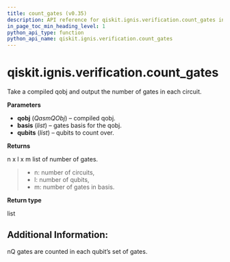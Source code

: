```yaml
---
title: count_gates (v0.35)
description: API reference for qiskit.ignis.verification.count_gates in qiskit v0.35
in_page_toc_min_heading_level: 1
python_api_type: function
python_api_name: qiskit.ignis.verification.count_gates
---
```


<span id="qiskit-ignis-verification-count-gates" />

# qiskit.ignis.verification.count\_gates

<Function id="qiskit.ignis.verification.count_gates" isDedicatedPage={true} github="https://github.com/qiskit-community/qiskit-ignis/tree/stable/0.7/qiskit/ignis/verification/randomized_benchmarking/rb_utils.py" signature="count_gates(qobj, basis, qubits)">
  Take a compiled qobj and output the number of gates in each circuit.

  **Parameters**

  *   **qobj** (*QasmQObj*) – compiled qobj.
  *   **basis** (*list*) – gates basis for the qobj.
  *   **qubits** (*list*) – qubits to count over.

  **Returns**

  n x l x m list of number of gates.

  > *   n: number of circuits,
  > *   l: number of qubits,
  > *   m: number of gates in basis.

  **Return type**

  list

  ## Additional Information:

  nQ gates are counted in each qubit’s set of gates.
</Function>

